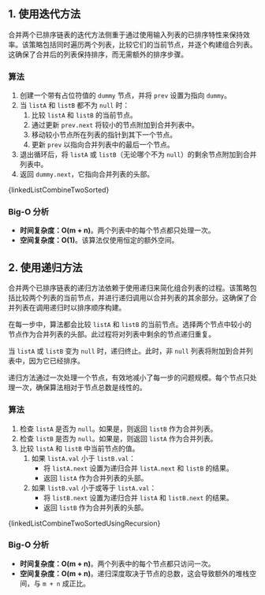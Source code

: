 

## 1. 使用迭代方法

合并两个已排序链表的迭代方法侧重于通过使用输入列表的已排序特性来保持效率。该策略包括同时遍历两个列表，比较它们的当前节点，并逐个构建组合列表。这确保了合并后的列表保持排序，而无需额外的排序步骤。

### 算法

1. 创建一个带有占位符值的 `dummy` 节点，并将 `prev` 设置为指向 `dummy`。
2. 当 `listA` 和 `listB` 都不为 `null` 时：
   1. 比较 `listA` 和 `listB` 的当前节点。
   2. 通过更新 `prev.next` 将较小的节点附加到合并列表中。
   3. 移动较小节点所在列表的指针到其下一个节点。
   4. 更新 `prev` 以指向合并列表中的最后一个节点。
3. 退出循环后，将 `listA` 或 `listB`（无论哪个不为 `null`）的剩余节点附加到合并列表中。
4. 返回 `dummy.next`，它指向合并列表的头部。

<MDXCodeBlock>
  {linkedListCombineTwoSorted}
</MDXCodeBlock>

### Big-O 分析

* **时间复杂度：O(m + n)**。两个列表中的每个节点都只处理一次。
* **空间复杂度：O(1)**。该算法仅使用恒定的额外空间。

## 2. 使用递归方法

合并两个已排序链表的递归方法依赖于使用递归来简化组合列表的过程。该策略包括比较两个列表的当前节点，并进行递归调用以合并列表的其余部分。这确保了合并列表在调用递归时以排序顺序构建。

在每一步中，算法都会比较 `listA` 和 `listB` 的当前节点。选择两个节点中较小的节点作为合并列表的头部。此过程将对列表中剩余的节点递归重复。

当 `listA` 或 `listB` 变为 `null` 时，递归终止。此时，非 `null` 列表将附加到合并列表中，因为它已经排序。

递归方法通过一次处理一个节点，有效地减小了每一步的问题规模。每个节点只处理一次，确保算法相对于节点总数是线性的。

### 算法

1. 检查 `listA` 是否为 `null`。如果是，则返回 `listB` 作为合并列表。
2. 检查 `listB` 是否为 `null`。如果是，则返回 `listA` 作为合并列表。
3. 比较 `listA` 和 `listB` 中当前节点的值。
   1. 如果 `listA.val` 小于 `listB.val`：
      * 将 `listA.next` 设置为递归合并 `listA.next` 和 `listB` 的结果。
      * 返回 `listA` 作为合并列表的头部。
   2. 如果 `listB.val` 小于或等于 `listA.val`：
      * 将 `listB.next` 设置为递归合并 `listA` 和 `listB.next` 的结果。
      * 返回 `listB` 作为合并列表的头部。

<MDXCodeBlock>
  {linkedListCombineTwoSortedUsingRecursion}
</MDXCodeBlock>

### Big-O 分析

* **时间复杂度：O(m + n)**。两个列表中的每个节点都只访问一次。
* **空间复杂度：O(m + n)**。递归深度取决于节点的总数，这会导致额外的堆栈空间，与 `m + n` 成正比。
